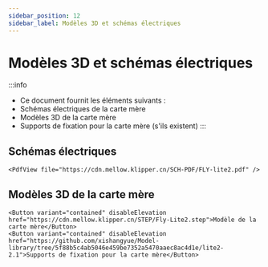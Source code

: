 ```yaml
---
sidebar_position: 12
sidebar_label: Modèles 3D et schémas électriques
---
```


# Modèles 3D et schémas électriques

:::info
* Ce document fournit les éléments suivants :
* Schémas électriques de la carte mère
* Modèles 3D de la carte mère
* Supports de fixation pour la carte mère (s'ils existent)
:::

## Schémas électriques

    <PdfView file="https://cdn.mellow.klipper.cn/SCH-PDF/FLY-lite2.pdf" />


## Modèles 3D de la carte mère

    <Button variant="contained" disableElevation href="https://cdn.mellow.klipper.cn/STEP/Fly-Lite2.step">Modèle de la carte mère</Button>
    <Button variant="contained" disableElevation href="https://github.com/xishangyue/Model-library/tree/5f88b5c4ab5046e459be7352a5470aaec8ac4d1e/lite2-2.1">Supports de fixation pour la carte mère</Button>
